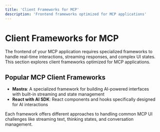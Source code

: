 ```yaml
---
title: 'Client Frameworks for MCP'
description: 'Frontend frameworks optimized for MCP applications'
---
```


# Client Frameworks for MCP

The frontend of your MCP application requires specialized frameworks to handle real-time interactions, streaming responses, and complex UI states. This section explores client frameworks optimized for MCP applications.

## Popular MCP Client Frameworks

- **Mastra**: A specialized framework for building AI-powered interfaces with built-in streaming and state management
- **React with AI SDK**: React components and hooks specifically designed for AI interactions

Each framework offers different approaches to handling common MCP UI challenges like streaming text, thinking states, and conversation management. 
